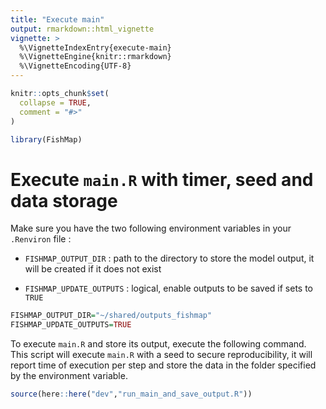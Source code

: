 ```yaml
---
title: "Execute main"
output: rmarkdown::html_vignette
vignette: >
  %\VignetteIndexEntry{execute-main}
  %\VignetteEngine{knitr::rmarkdown}
  %\VignetteEncoding{UTF-8}
---
```


```r
knitr::opts_chunk$set(
  collapse = TRUE,
  comment = "#>"
)
```

```r
library(FishMap)
```

<!-- WARNING - This vignette is generated by {fusen} from /dev/flat_run_main_and_save_output.Rmd: do not edit by hand -->

# Execute `main.R` with timer, seed and data storage

Make sure you have the two following environment variables in your `.Renviron` file :

* `FISHMAP_OUTPUT_DIR` : path to the directory to store the model output, it will be created if it does not exist

* `FISHMAP_UPDATE_OUTPUTS` : logical, enable outputs to be saved if sets to `TRUE`


```r
FISHMAP_OUTPUT_DIR="~/shared/outputs_fishmap"
FISHMAP_UPDATE_OUTPUTS=TRUE
```

To execute `main.R` and store its output, execute the following command.
This script will execute `main.R` with a seed to secure reproducibility, it will report time of execution per step and store the data in the folder specified by the environment variable.


```r
source(here::here("dev","run_main_and_save_output.R"))
```

